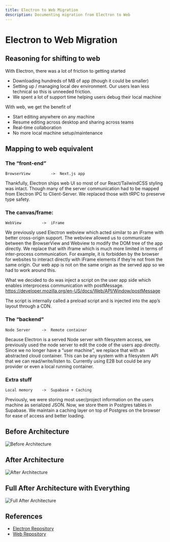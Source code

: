 ```yaml
---
title: Electron to Web Migration
description: Documenting migration from Electron to Web
---
```


# Electron to Web Migration

## Reasoning for shifting to web

With Electron, there was a lot of friction to getting started
- Downloading hundreds of MB of app (though it could be smaller)
- Setting up / managing local dev environment. Our users lean less technical so this is unneeded friction.
- We spent a lot of support time helping users debug their local machine

With web, we get the benefit of
- Start editing anywhere on any machine
- Resume editing across desktop and sharing across teams
- Real-time collaboration
- No more local machine setup/maintenance

## Mapping to web equivalent

### The “front-end”
```
BrowserView 		-> 	Next.js app
```

Thankfully, Electron ships web UI so most of our React/TailwindCSS styling was intact. Though many of the server communication had to be mapped from Electron IPC to Client-Server. We replaced those with tRPC to preserve type safety.

### The canvas/frame:
```
WebView 		-> 	iFrame
```

We previously used Electron webview which acted similar to an iFrame with better cross-origin support. The webview allowed us to communicate between the BrowserView and Webview to modify the DOM tree of the app directly. We replace that with iframe which is much more limited in terms of inter-process communication. For example, it is forbidden by the browser for websites to interact directly with iFrame elements if they’re not from the same origin. Our web app is not on the same origin as the served app so we had to work around this. 

What we decided to do was inject a script on the user app side which enables interprocess communication with postMessage. 
https://developer.mozilla.org/en-US/docs/Web/API/Window/postMessage

The script is internally called a preload script and is injected into the app’s layout through a CDN.

### The “backend”
```
Node Server		-> 	Remote container
```
Because Electron is a served Node server with filesystem access, we previously used the node server to edit the code of the users app directly. Since we no longer have a “user machine”, we replace that with an abstracted cloud container. This can be any system with a filesystem API that we can read/write/listen to. Currently using E2B but could be any provider or even a local running container. 

### Extra stuff
```
Local memory 	->	Supabase + Caching
```
Previously, we were storing most user/project information on the users machine as serialized JSON. Now, we store them in Postgres tables in Supabase. We maintain a caching layer on top of Postgres on the browser for ease of access and better loading. 

## Before Architecture

![Before Architecture](/images/electron-to-web-before.png)

## After Architecture
![After Architecture](/images/electron-to-web-after.png)

## Full After Architecture with Everything

![Full After Architecture](/images/full-architecture.png)

## References

- [Electron Repository](https://github.com/onlook-dev/desktop)
- [Web Repository](https://github.com/onlook-dev/onlook)